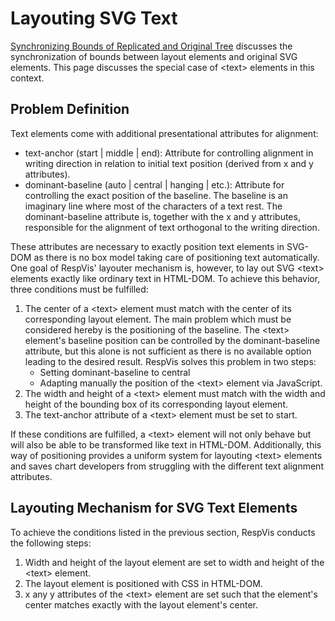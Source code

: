 
<Meta title='Using RespVis/Layouting SVG Text'/>

# Layouting SVG Text

[Synchronizing Bounds of Replicated and Original Tree](?path=/docs/using-respvis-layouting-mechanism--docs/#-synchronizing-bounds-of-replicated-and-original-tree)
discusses the synchronization of bounds between layout elements
and original SVG elements. This page discusses the special case
of \<text\> elements in this context.



## Problem Definition

Text elements come with additional presentational attributes for
alignment:

- text-anchor (start | middle | end): Attribute for controlling
  alignment in writing direction in relation to initial text position
  (derived from x and y attributes).
- dominant-baseline (auto | central | hanging | etc.): Attribute for
  controlling the exact position of the baseline. The baseline is an
  imaginary line where most of the characters of a text rest. The
  dominant-baseline attribute is, together with the x and y attributes,
  responsible for the alignment of text orthogonal to the writing
  direction.

These attributes are necessary to exactly position text elements
in SVG-DOM as there is no box model taking care of positioning
text automatically. One goal of RespVis' layouter mechanism is,
however, to lay out SVG \<text\> elements exactly like ordinary
text in HTML-DOM. To achieve this behavior, three conditions must
be fulfilled:

1. The center of a \<text\> element must match with the center
   of its corresponding layout element. The main problem which
   must be considered hereby is the positioning of the baseline.
   The \<text\> element's baseline position can be controlled by
   the dominant-baseline attribute, but this alone is not sufficient
   as there is no available option leading to the desired result.
   RespVis solves this problem in two steps:
   - Setting dominant-baseline to central
   - Adapting manually the position of the \<text\> element via
     JavaScript.
2. The width and height of a \<text\> element must match with
   the width and height of the bounding box of its corresponding
   layout element.
3. The text-anchor attribute of a \<text\> element must be
   set to start.

If these conditions are fulfilled, a \<text\> element will
not only behave but will also be able to be transformed like
text in HTML-DOM. Additionally, this way of positioning provides
a uniform system for layouting \<text\> elements and saves chart
developers from struggling with the different text alignment
attributes.


## Layouting Mechanism for SVG Text Elements

To achieve the conditions listed in the previous section,
RespVis conducts the following steps:
1. Width and height of the layout element are set to
width and height of the \<text\> element.
2. The layout element is positioned with CSS in HTML-DOM.
3. x any y attributes of the \<text\> element are set such
that the element's center matches exactly with the layout
element's center.
